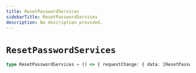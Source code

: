 ```yaml
---
title: ResetPasswordServices
sidebarTitle: ResetPasswordServices
description: No description provided.
---
```


# `ResetPasswordServices`

```ts
type ResetPasswordServices = () => { requestChange: { data: [ResetPasswordResponse](/reference/javascript/auth/types/reset-password-response) } }
```

